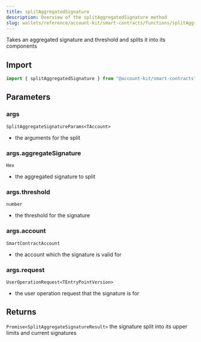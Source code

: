 ```yaml
---
title: splitAggregatedSignature
description: Overview of the splitAggregatedSignature method
slug: wallets/reference/account-kit/smart-contracts/functions/splitAggregatedSignature
---
```


Takes an aggregated signature and threshold and splits it into its components

## Import

```ts
import { splitAggregatedSignature } from "@account-kit/smart-contracts";
```

## Parameters

### args

`SplitAggregateSignatureParams<TAccount>`

- the arguments for the split

### args.aggregateSignature

`Hex`

- the aggregated signature to split

### args.threshold

`number`

- the threshold for the signature

### args.account

`SmartContractAccount`

- the account which the signature is valid for

### args.request

`UserOperationRequest<TEntryPointVersion>`

- the user operation request that the signature is for

## Returns

`Promise<SplitAggregateSignatureResult>`
the signature split into its upper limits and current signatures
